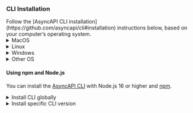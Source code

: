 ### CLI Installation

<Remember>
Follow the [AsyncAPI CLI installation](https://github.com/asyncapi/cli#installation) instructions below, based on your computer’s operating system.

<details>
<summary>MacOS</summary>

- **Using `brew`**: You can install in MacOS via brew: `brew install asyncapi`.
- **Using `pkg`**: Each release of CLI produces a MacOS dedicated pkg file that enables you to
  install this CLI as MacOS application.

  ```sh
  # Download the latest release
  curl -OL https://github.com/asyncapi/cli/releases/latest/download/asyncapi.pkg
  # Download a specific release
  # curl -OL https://github.com/asyncapi/cli/releases/download/<version>/asyncapi.pkg
  # All releases are listed in https://github.com/asyncapi/cli/releases
  #
  # Install AsyncAPI CLI
  sudo installer -pkg asyncapi.pkg -target /
  ```

</details>

<details>
<summary>Linux</summary>

You can install in Linux via `dpkg`, a debian package manager:

```sh
curl -OL https://github.com/asyncapi/cli/releases/latest/download/asyncapi.deb
sudo dpkg -i asyncapi.deb
```

</details>

<details>
<summary>Windows</summary>

For Windows, install the appropriate installer and follow the default installation steps to complete the installation process.

- For 64-bit, download the [asyncapi.x64.exe](https://github.com/asyncapi/cli/releases/latest/download/asyncapi.x64.exe)
- For 32-bit, download the [asyncapi.x86.exe](https://github.com/asyncapi/cli/releases/latest/download/asyncapi.x86.exe)

</details>

<details>
<summary>Other OS</summary>

[Read further AsyncAPI CLI installation instructions for different operating systems](https://github.com/asyncapi/cli#installation).

</details>
</Remember>

#### Using npm and Node.js

You can install the [AsyncAPI CLI](https://github.com/asyncapi/cli#installation) with Node.js 16 or higher and [npm](https://nodejs.org/en/download/package-manager/).

<details>
<summary>Install CLI globally</summary>

Install AsyncAPI CLI _globally_ with the following command:

```sh
npm install -g @asyncapi/cli
```

</details>

<details>
<summary>Install specific CLI version</summary>

To install a specific version of the AsyncAPI CLI, pass the `version` during installation:

```sh
npm install -g @asyncapi/cli@{version}
```

</details>
